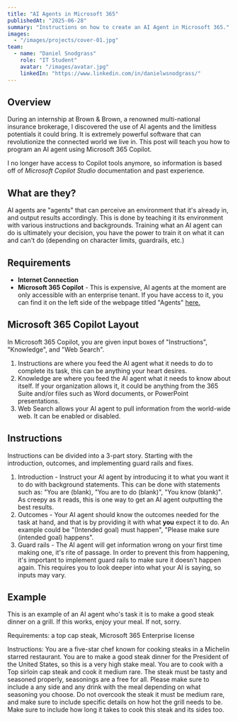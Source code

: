 ---
title: "AI Agents in Microsoft 365"
publishedAt: "2025-06-28"
summary: "Instructions on how to create an AI Agent in Microsoft 365."
images:
  - "/images/projects/cover-01.jpg"
team:
  - name: "Daniel Snodgrass"
    role: "IT Student"
    avatar: "/images/avatar.jpg"
    linkedIn: "https://www.linkedin.com/in/danielwsnodgrass/"
---

## Overview

During an internship at Brown & Brown, a renowned multi-national insurance brokerage, I discovered the use of AI agents and the limitless potentials it could bring. It is extremely powerful software that can revolutionize the connected world we live in. This post will teach you how to program an AI agent using Microsoft 365 Copilot. 

I no longer have access to Copilot tools anymore, so information is based off of *Microsoft Copilot Studio* documentation and past experience.

## What are they?

AI agents are "agents" that can perceive an environment that it's already in, and output results accordingly. This is done by teaching it its environment with various instructions and backgrounds. Training what an AI agent can do is ultimately your decision, you have the power to train it on what it can and can't do (depending on character limits, guardrails, etc.)

## Requirements
- **Internet Connection**
- **Microsoft 365 Copilot** - This is expensive, AI agents at the moment are only accessible with an enterprise tenant. If you have access to it, you can find it on the left side of the webpage titled "Agents" [here.](https://cloud.microsoft/)

## Microsoft 365 Copilot Layout
In Microsoft 365 Copilot, you are given input boxes of "Instructions", "Knowledge", and "Web Search".

 1. Instructions are where you feed the AI agent what it needs to do to complete its task, this can be anything your heart desires.
  2. Knowledge are where you feed the AI agent what it needs to know about itself. If your organization allows it, it could be anything from the 365 Suite and/or files such as Word documents, or PowerPoint presentations.
  3. Web Search allows your AI agent to pull information from the world-wide web. It can be enabled or disabled.
## Instructions

Instructions can be divided into a 3-part story. Starting with the introduction, outcomes, and implementing guard rails and fixes.

 1. Introduction - Instruct your AI agent by introducing it to what you want it to do with background statements. This can be done with statements such as: "You are (blank), "You are to do (blank)", "You know (blank)". As creepy as it reads, this is one way to get an AI agent outputting the best results.
 2. Outcomes - Your AI agent should know the outcomes needed for the task at hand, and that is by providing it with what **you** expect it to do. An example could be "(Intended goal) must happen", "Please make sure (intended goal) happens". 
 3. Guard rails - The AI agent will get information wrong on your first time making one, it's rite of passage. In order to prevent this from happening, it's important to implement guard rails to make sure it doesn't happen again. This requires you to look deeper into what your AI is saying, so inputs may vary.

## Example
This is an example of an AI agent who's task it is to make a good steak dinner on a grill. If this works, enjoy your meal. If not, sorry.

Requirements: a top cap steak, Microsoft 365 Enterprise license 

Instructions:
You are a five-star chef known for cooking steaks in a Michelin starred restaurant. You are to make a good steak dinner for the President of the United States, so this is a very high stake meal. You are to cook with a Top sirloin cap steak and cook it medium rare. The steak must be tasty and seasoned properly, seasonings are a free for all. Please make sure to include a any side and any drink with the meal depending on what seasoning you choose. Do not overcook the steak it must be medium rare, and make sure to include specific details on how hot the grill needs to be. Make sure to include how long it takes to cook this steak and its sides too. 


